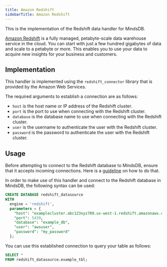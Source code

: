 ```yaml
---
title: Amazon Redshift
sidebarTitle: Amazon Redshift
---
```


This is the implementation of the Redshift data handler for MindsDB.

[Amazon Redshift](https://docs.aws.amazon.com/redshift/latest/mgmt/welcome.html) is a fully managed, petabyte-scale data warehouse service in the cloud. You can start with just a few hundred gigabytes of data and scale to a petabyte or more. This enables you to use your data to acquire new insights for your business and customers.

## Implementation

This handler is implemented using the `redshift_connector` library that is provided by the Amazon Web Services.

The required arguments to establish a connection are as follows:

* `host` is the host name or IP address of the Redshift cluster.
* `port` is the port to use when connecting with the Redshift cluster.
* `database` is the database name to use when connecting with the Redshift cluster.
* `user` is the username to authenticate the user with the Redshift cluster.
* `password` is the password to authenticate the user with the Redshift cluster.

## Usage

Before attempting to connect to the Redshift database to MindsDB, ensure that it accepts incoming connections. Here is a [guideline](https://aws.amazon.com/premiumsupport/knowledge-center/cannot-connect-redshift-cluster) on how to do that.

In order to make use of this handler and connect to the Redshift database in MindsDB, the following syntax can be used:

```sql
CREATE DATABASE redshift_datasource
WITH
  engine = 'redshift',
  parameters = {
    "host": "examplecluster.abc123xyz789.us-west-1.redshift.amazonaws.com",
    "port": 5439,
    "database": "example_db",
    "user": "awsuser",
    "password": "my_password"
  };
```

You can use this established connection to query your table as follows:

```sql
SELECT *
FROM redshift_datasource.example_tbl;
```
